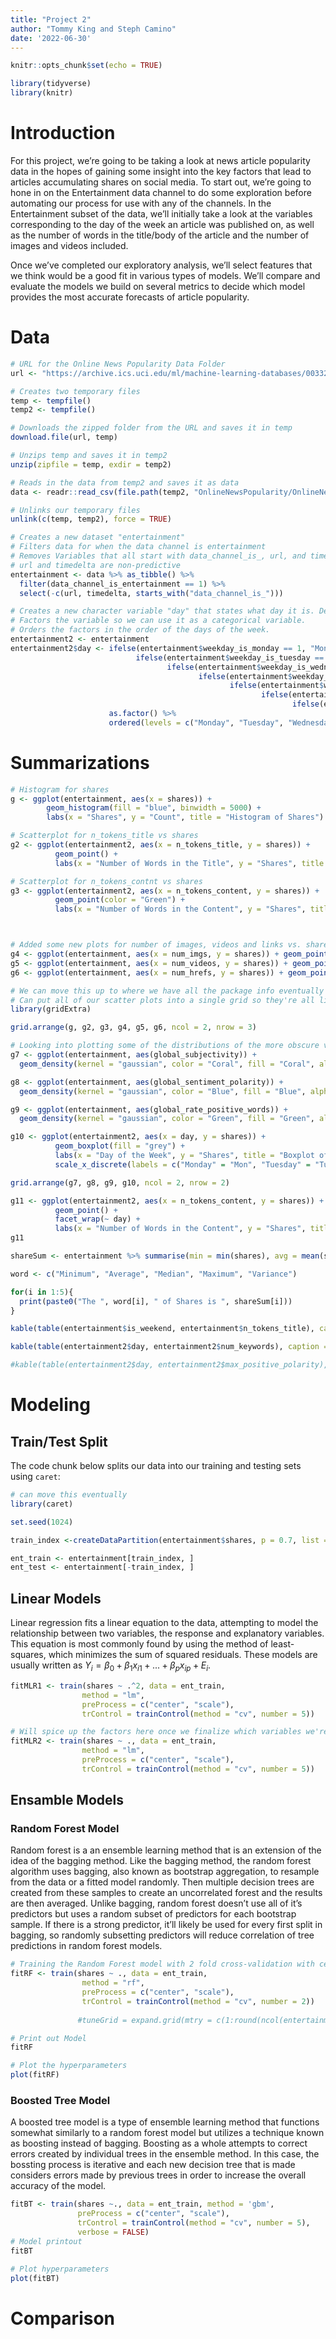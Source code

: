 ```yaml
---
title: "Project 2"
author: "Tommy King and Steph Camino"
date: '2022-06-30'
---
```


```r
knitr::opts_chunk$set(echo = TRUE)
```


```r
library(tidyverse)
library(knitr)
```

# Introduction  
  
For this project, we're going to be taking a look at news article popularity data in the hopes of gaining some insight into the key factors that lead to articles accumulating shares on social media. To start out, we're going to hone in on the Entertainment data channel to do some exploration before automating our process for use with any of the channels. In the Entertainment subset of the data, we'll initially take a look at the variables corresponding to the day of the week an article was published on, as well as the number of words in the title/body of the article and the number of images and videos included.  
  
Once we've completed our exploratory analysis, we'll select features that we think would be a good fit in various types of models. We'll compare and evaluate the models we build on several metrics to decide which model provides the most accurate forecasts of article popularity.  
  

# Data

```r
# URL for the Online News Popularity Data Folder
url <- "https://archive.ics.uci.edu/ml/machine-learning-databases/00332/OnlineNewsPopularity.zip"

# Creates two temporary files
temp <- tempfile()
temp2 <- tempfile()

# Downloads the zipped folder from the URL and saves it in temp
download.file(url, temp)

# Unzips temp and saves it in temp2
unzip(zipfile = temp, exdir = temp2)

# Reads in the data from temp2 and saves it as data
data <- readr::read_csv(file.path(temp2, "OnlineNewsPopularity/OnlineNewsPopularity.csv"))

# Unlinks our temporary files
unlink(c(temp, temp2), force = TRUE)
```

```r
# Creates a new dataset "entertainment"
# Filters data for when the data channel is entertainment
# Removes Variables that all start with data_channel_is_, url, and timedelta
# url and timedelta are non-predictive
entertainment <- data %>% as_tibble() %>%
  filter(data_channel_is_entertainment == 1) %>%
  select(-c(url, timedelta, starts_with("data_channel_is_")))

# Creates a new character variable "day" that states what day it is. Derived from the binary variables for each day. 
# Factors the variable so we can use it as a categorical variable.
# Orders the factors in the order of the days of the week.
entertainment2 <- entertainment
entertainment2$day <- ifelse(entertainment$weekday_is_monday == 1, "Monday",
                            ifelse(entertainment$weekday_is_tuesday == 1, "Tuesday",
                                   ifelse(entertainment$weekday_is_wednesday == 1, "Wednesday",
                                          ifelse(entertainment$weekday_is_thursday == 1, "Thursday",
                                                 ifelse(entertainment$weekday_is_friday == 1, "Friday",
                                                        ifelse(entertainment$weekday_is_saturday == 1, "Saturday",
                                                               ifelse(entertainment$weekday_is_sunday == 1, "Sunday", "NA"))))))) %>%
                      as.factor() %>% 
                      ordered(levels = c("Monday", "Tuesday", "Wednesday", "Thursday", "Friday", "Saturday", "Sunday"))
```
  

# Summarizations

```r

# Histogram for shares
g <- ggplot(entertainment, aes(x = shares)) + 
        geom_histogram(fill = "blue", binwidth = 5000) + 
        labs(x = "Shares", y = "Count", title = "Histogram of Shares")

# Scatterplot for n_tokens_title vs shares
g2 <- ggplot(entertainment2, aes(x = n_tokens_title, y = shares)) + 
          geom_point() + 
          labs(x = "Number of Words in the Title", y = "Shares", title = "Title Word Count vs Shares") 

# Scatterplot for n_tokens_contnt vs shares
g3 <- ggplot(entertainment2, aes(x = n_tokens_content, y = shares)) + 
          geom_point(color = "Green") + 
          labs(x = "Number of Words in the Content", y = "Shares", title = "Content Word Count vs Shares") 



# Added some new plots for number of images, videos and links vs. shares
g4 <- ggplot(entertainment, aes(x = num_imgs, y = shares)) + geom_point(color = "Red")
g5 <- ggplot(entertainment, aes(x = num_videos, y = shares)) + geom_point(color = "Aquamarine")
g6 <- ggplot(entertainment, aes(x = num_hrefs, y = shares)) + geom_point(color = "Purple")

# We can move this up to where we have all the package info eventually but wanted to put it here for now
# Can put all of our scatter plots into a single grid so they're all lined up!
library(gridExtra)

grid.arrange(g, g2, g3, g4, g5, g6, ncol = 2, nrow = 3)

# Looking into plotting some of the distributions of the more obscure variables
g7 <- ggplot(entertainment, aes(global_subjectivity)) + 
  geom_density(kernel = "gaussian", color = "Coral", fill = "Coral", alpha = .5)

g8 <- ggplot(entertainment, aes(global_sentiment_polarity)) + 
  geom_density(kernel = "gaussian", color = "Blue", fill = "Blue", alpha = .5)

g9 <- ggplot(entertainment, aes(global_rate_positive_words)) + 
  geom_density(kernel = "gaussian", color = "Green", fill = "Green", alpha = .5)

g10 <- ggplot(entertainment2, aes(x = day, y = shares)) + 
          geom_boxplot(fill = "grey") + 
          labs(x = "Day of the Week", y = "Shares", title = "Boxplot of Shares per Day") +
          scale_x_discrete(labels = c("Monday" = "Mon", "Tuesday" = "Tue", "Wednesday" = "Wed", "Thursday" = "Thu", "Friday" = "Fri", "Saturday" = "Sat", "Sunday" = "Sun"))

grid.arrange(g7, g8, g9, g10, ncol = 2, nrow = 2)

g11 <- ggplot(entertainment2, aes(x = n_tokens_content, y = shares)) + 
          geom_point() + 
          facet_wrap(~ day) + 
          labs(x = "Number of Words in the Content", y = "Shares", title = "Content Word Count vs Shares per Weekday")
g11
```

```r


shareSum <- entertainment %>% summarise(min = min(shares), avg = mean(shares), med = median(shares), max = max(shares), var = var(shares))

word <- c("Minimum", "Average", "Median", "Maximum", "Variance")

for(i in 1:5){
  print(paste0("The ", word[i], " of Shares is ", shareSum[i]))
}

kable(table(entertainment$is_weekend, entertainment$n_tokens_title), caption = "Counts for Number of Words in the Title for Weekends (0) or Weekdays (1)")

kable(table(entertainment2$day, entertainment2$num_keywords), caption = "Counts for Number of Keyords in the Metadata per Day of the Week")

#kable(table(entertainment2$day, entertainment2$max_positive_polarity), caption = "Counts for Number of Words in the Title per Day of the Week")
```


# Modeling  
  
## Train/Test Split  
  
The code chunk below splits our data into our training and testing sets using `caret`:  
  
```r
# can move this eventually
library(caret)

set.seed(1024)

train_index <-createDataPartition(entertainment$shares, p = 0.7, list = FALSE)

ent_train <- entertainment[train_index, ]
ent_test <- entertainment[-train_index, ]


```
  
## Linear Models  

Linear regression fits a linear equation to the data, attempting to model the relationship between two variables, the response and explanatory variables. This equation is most commonly found by using the method of least-squares, which minimizes the sum of squared residuals. These models are usually written as $Y_i = \beta_0 + \beta_1x_{i1}+ ... + \beta_px_{ip} + E_i$.
  
```r
fitMLR1 <- train(shares ~ .^2, data = ent_train,
                method = "lm",
                preProcess = c("center", "scale"),
                trControl = trainControl(method = "cv", number = 5))
```

```r
# Will spice up the factors here once we finalize which variables we're using.
fitMLR2 <- train(shares ~ ., data = ent_train,
                method = "lm",
                preProcess = c("center", "scale"),
                trControl = trainControl(method = "cv", number = 5))
```
  
## Ensamble Models 

### Random Forest Model

Random forest is a an ensemble learning method that is an extension of the idea of the bagging method. Like the bagging method, the random forest algorithm uses bagging, also known as bootstrap aggregation, to resample from the data or a fitted model randomly. Then multiple decision trees are created from these samples to create an uncorrelated forest and the results are then averaged. Unlike bagging, random forest doesn't use all of it's predictors but uses a random subset of predictors for each bootstrap sample. If there is a strong predictor, it'll likely be used for every first split in bagging, so randomly subsetting predictors will reduce correlation of tree predictions in random forest models. 
  
```r
# Training the Random Forest model with 2 fold cross-validation with center and scaling the data via preprocess, and considering the values of mtry of 1 to a third of number of columns in the data with tuneGrid.
fitRF <- train(shares ~ ., data = ent_train,
                method = "rf",
                preProcess = c("center", "scale"),
                trControl = trainControl(method = "cv", number = 2))
               
               #tuneGrid = expand.grid(mtry = c(1:round(ncol(entertainment)/3))))

# Print out Model
fitRF

# Plot the hyperparameters
plot(fitRF)
```
  
### Boosted Tree Model  
  
A boosted tree model is a type of ensemble learning method that functions somewhat similarly to a random forest model but utilizes a technique known as boosting instead of bagging. Boosting as a whole attempts to correct errors created by individual trees in the ensemble method. In this case, the bossting process is iterative and each new decision tree that is made considers errors made by previous trees in order to increase the overall accuracy of the model.  
  

```r
fitBT <- train(shares ~., data = ent_train, method = 'gbm',
               preProcess = c("center", "scale"),
               trControl = trainControl(method = "cv", number = 5),
               verbose = FALSE)
# Model printout
fitBT

# Plot hyperparameters
plot(fitBT)
```

# Comparison
